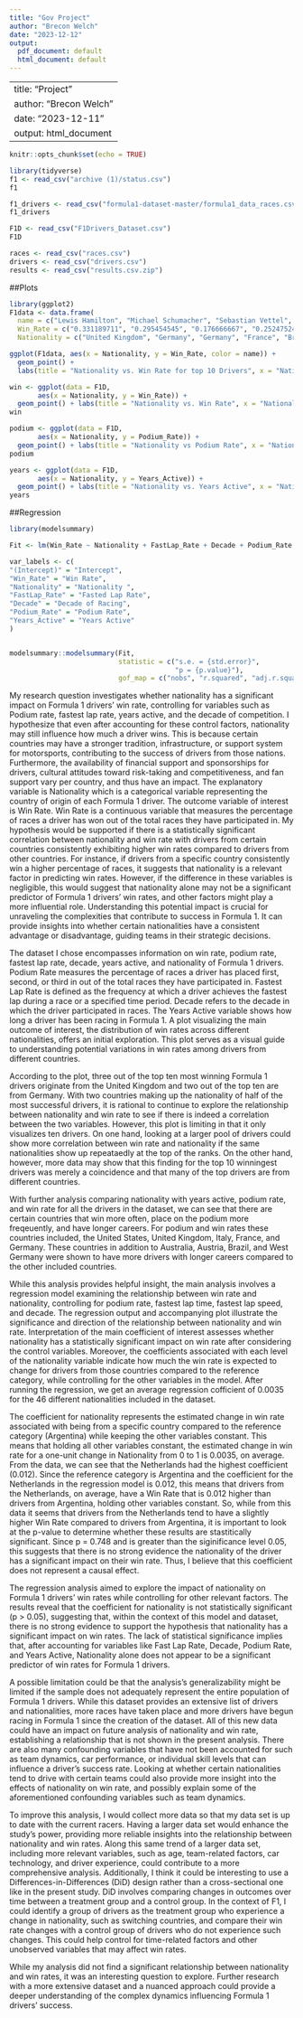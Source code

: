 ```yaml
---
title: "Gov Project"
author: "Brecon Welch"
date: "2023-12-12"
output:
  pdf_document: default
  html_document: default
---
```


---
title: "Project"
author: "Brecon Welch"
date: "2023-12-11"
output: html_document
---

```r
knitr::opts_chunk$set(echo = TRUE)
```


```r
library(tidyverse)
f1 <- read_csv("archive (1)/status.csv")
f1

f1_drivers <- read_csv("formula1-dataset-master/formula1_data_races.csv")
f1_drivers

F1D <- read_csv("F1Drivers_Dataset.csv")
F1D

races <- read_csv("races.csv")
drivers <- read_csv("drivers.csv")
results <- read_csv("results.csv.zip")
```

##Plots
```r
library(ggplot2)
F1data <- data.frame(
  name = c("Lewis Hamilton", "Michael Schumacher", "Sebastian Vettel", "Alain Prost", "Ayrton Senna", "Max Verstappen", "Fernando Alonso", "Nigel Mansell", "Jackie Stewart", "Niki Lauda"),
  Win_Rate = c("0.331189711", "0.295454545", "0.176666667", "0.252475248", "0.253086420", "0.219512195", "0.089136490", "0.162303665", "0.270000000", "0.141242938"),
  Nationality = c("United Kingdom", "Germany", "Germany", "France", "Brazil", "Netherlands", "Spain", "United Kingdom", "United Kingdom", "Austria"))

ggplot(F1data, aes(x = Nationality, y = Win_Rate, color = name)) +
  geom_point() +
  labs(title = "Nationality vs. Win Rate for top 10 Drivers", x = "Nationality", y = "Win Rate")
```

```r
win <- ggplot(data = F1D,
       aes(x = Nationality, y = Win_Rate)) +
  geom_point() + labs(title = "Nationality vs. Win Rate", x = "Nationality", y = "Win Rate") + theme(axis.text.x = element_text(angle = 90)) 
win

podium <- ggplot(data = F1D,
       aes(x = Nationality, y = Podium_Rate)) +
  geom_point() + labs(title = "Nationality vs Podium Rate", x = "Nationality", y = "Podium_Rate") + theme(axis.text.x = element_text(angle = 90)) 
podium

years <- ggplot(data = F1D,
       aes(x = Nationality, y = Years_Active)) +
  geom_point() + labs(title = "Nationality vs. Years Active", x = "Nationality", y = "Years Active") + theme(axis.text.x = element_text(angle = 90)) 
years
```


##Regression
```r
library(modelsummary)

Fit <- lm(Win_Rate ~ Nationality + FastLap_Rate + Decade + Podium_Rate + Years_Active, data = F1D)

var_labels <- c(
"(Intercept)" = "Intercept",
"Win_Rate" = "Win Rate",
"Nationality" = "Nationality ",
"FastLap_Rate" = "Fasted Lap Rate",
"Decade" = "Decade of Racing",
"Podium_Rate" = "Podium Rate",
"Years_Active" = "Years Active"
)


modelsummary::modelsummary(Fit,
                           statistic = c("s.e. = {std.error}",
                                         "p = {p.value}"),
                           gof_map = c("nobs", "r.squared", "adj.r.squared"))

```


  My research question investigates whether nationality has a significant impact on Formula 1 drivers’ win rate, controlling for variables such as Podium rate, fastest lap rate, years active, and the decade of competition. I hypothesize that even after accounting for these control factors, nationality may still influence how much a driver wins. This is because certain countries may have a stronger tradition, infrastructure, or support system for motorsports, contributing to the success of drivers from those nations. Furthermore, the availability of financial support and sponsorships for drivers, cultural attitudes toward risk-taking and competitiveness, and fan support vary per country, and thus have an impact. The explanatory variable is Nationality which is a categorical variable representing the country of origin of each Formula 1 driver. The outcome variable of interest is Win Rate. Win Rate is a continuous variable that measures the percentage of races a driver has won out of the total races they have participated in. 
    My hypothesis would be supported if there is a statistically significant correlation between nationality and win rate with drivers from certain countries consistently exhibiting higher win rates compared to drivers from other countries. For instance, if drivers from a specific country consistently win a higher percentage of races, it suggests that nationality is a relevant factor in predicting win rates. However, if the difference in these variables is negligible, this would suggest that nationality alone may not be a significant predictor of Formula 1 drivers' win rates, and other factors might play a more influential role. Understanding this potential impact is crucial for unraveling the complexities that contribute to success in Formula 1. It can provide insights into whether certain nationalities have a consistent advantage or disadvantage, guiding teams in their strategic decisions.
    
  The dataset I chose encompasses information on win rate, podium rate, fastest lap rate, decade, years active, and nationality of Formula 1 drivers. Podium Rate measures the percentage of races a driver has placed first, second, or third in out of the total races they have participated in. Fastest Lap Rate is defined as the frequency at which a driver achieves the fastest lap during a race or a specified time period. Decade refers to the decade in which the driver participated in races. The Years Active variable shows how long a driver has been racing in Formula 1. A plot visualizing the main outcome of interest, the distribution of win rates across different nationalities, offers an initial exploration. This plot serves as a visual guide to understanding potential variations in win rates among drivers from different countries.
  
  According to the plot, three out of the top ten most winning Formula 1 drivers originate from the United Kingdom and two out of the top ten are from Germany. With two countries making up the nationality of half of the most successful drivers, it is rational to continue to explore the relationship between nationality and win rate to see if there is indeed a correlation between the two variables. However, this plot is limiting in that it only visualizes ten drivers. On one hand, looking at a larger pool of drivers could show more correlation between win rate and nationality if the same nationalities show up repeataedly at the top of the ranks. On the other hand, however, more data may show that this finding for the top 10 winningest drivers was merely a coincidence and that many of the top drivers are from different countries.

  With further analysis comparing nationality with years active, podium rate, and win rate for all the drivers in the dataset, we can see that there are certain countries that win more often, place on the podium more freqeuently, and have longer careers. For podium and win rates these countries included, the United States, United Kingdom, Italy, France, and Germany. These countries in addition to Australia, Austria, Brazil, and West Germany were shown to have more drivers with longer careers compared to the other included countries. 
    
  While this analysis provides helpful insight, the main analysis involves a regression model examining the relationship between win rate and nationality, controlling for podium rate, fastest lap time, fastest lap speed, and decade. The regression output and accompanying plot illustrate the significance and direction of the relationship between nationality and win rate. Interpretation of the main coefficient of interest assesses whether nationality has a statistically significant impact on win rate after considering the control variables. Moreover, the coefficients associated with each level of the nationality variable indicate how much the win rate is expected to change for drivers from those countries compared to the reference category, while controlling for the other variables in the model. After running the regression, we get an average regression cofficient of 0.0035 for the 46 different nationalities included in the dataset.

  The coefficient for nationality represents the estimated change in win rate associated with being from a specific country compared to the reference category (Argentina) while keeping the other variables constant. This means that holding all other variables constant, the estimated change in win rate for a one-unit change in Nationality from 0 to 1 is 0.0035, on average. From the data, we can see that the Netherlands had the highest coefficient (0.012). Since the reference category is Argentina and the coefficient for the Netherlands in the regression model is 0.012, this means that drivers from the Netherlands, on average, have a Win Rate that is 0.012 higher than drivers from Argentina, holding other variables constant. So, while from this data it seems that drivers from the Netherlands tend to have a slightly higher Win Rate compared to drivers from Argentina, it is important to look at the p-value to determine whether these results are stastitically significant. Since p = 0.748 and is greater than the siginificance level 0.05, this suggests that there is no strong evidence the nationality of the driver has a significant impact on their win rate. Thus, I believe that this coefficient does not represent a causal effect.  

   The regression analysis aimed to explore the impact of nationality on Formula 1 drivers' win rates while controlling for other relevant factors. The results reveal that the coefficient for nationality is not statistically significant (p > 0.05), suggesting that, within the context of this model and dataset, there is no strong evidence to support the hypothesis that nationality has a significant impact on win rates. The lack of statistical significance implies that, after accounting for variables like Fast Lap Rate, Decade, Podium Rate, and Years Active, Nationality alone does not appear to be a significant predictor of win rates for Formula 1 drivers. 

  A possible limitation could be that the analysis's generalizability might be limited if the sample does not adequately represent the entire population of Formula 1 drivers. While this dataset provides an extensive list of drivers and nationalities, more races have taken place and more drivers have begun racing in Formula 1 since the creation of the dataset. All of this new data could have an impact on future analysis of nationality and win rate, establishing a relationship that is not shown in the present analysis. There are also many confounding variables that have not been accounted for such as team dynamics, car performance, or individual skill levels that can influence a driver's success rate. Looking at whether certain nationalities tend to drive with certain teams could also provide more insight into the effects of nationality on win rate, and possibly explain some of the aforementioned confounding variables such as team dynamics. 

  To improve this analysis, I would collect more data so that my data set is up to date with the current racers. Having a larger data set would enhance the study's power, providing more reliable insights into the relationship between nationality and win rates. Along this same trend of a larger data set, including more relevant variables, such as age, team-related factors, car technology, and driver experience, could contribute to a more comprehensive analysis. Additionally, I think it could be interesting to use a Differences-in-Differences (DiD) design rather than a cross-sectional one like in the present study. DiD involves comparing changes in outcomes over time between a treatment group and a control group. In the context of F1, I could identify a group of drivers as the treatment group who experience a change in nationality, such as switching countries, and compare their win rate changes with a control group of drivers who do not experience such changes. This could help control for time-related factors and other unobserved variables that may affect win rates.

  While my analysis did not find a significant relationship between nationality and win rates, it was an interesting question to explore. Further research with a more extensive dataset and a nuanced approach could provide a deeper understanding of the complex dynamics influencing Formula 1 drivers' success.
  